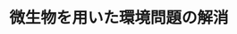 ﻿---
title: "微生物を用いた環境問題の解消"
category: "生命理工学院"
vol: 10
interviewee: "海野 肇 "
url: ""
tags: ["環境","工学","化学","生物","微生物"]
pdf: "10-1.pdf"
career: ""
preface: "――生物が持っているさまざまな機能を使って物を生産する――、東工大の生物工学科では主にこのような事を研究しているが、その中でエンジニアリングを対象としているのが生物化学工学である。先生は生物化学工学において物を生産するプロセスを研究し、更にそこから生じる環境問題、即ち生産する際に生じる廃棄物の処理に関する問題にも目を向けておられる。今回はこの研究についてお話を深く伺ってみた。"
---
